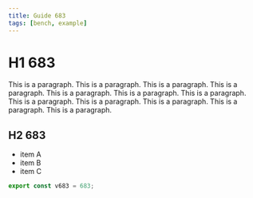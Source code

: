 ```yaml
---
title: Guide 683
tags: [bench, example]
---
```


# H1 683

This is a paragraph. This is a paragraph. This is a paragraph. This is a paragraph. This is a paragraph. This is a paragraph. This is a paragraph. This is a paragraph. This is a paragraph. This is a paragraph. This is a paragraph. This is a paragraph. 

## H2 683

- item A
- item B
- item C

```ts
export const v683 = 683;
```
